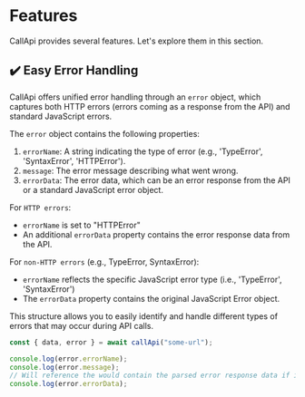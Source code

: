# Features

CallApi provides several features. Let's explore them in this section.

## ✔️ Easy Error Handling

CallApi offers unified error handling through an `error` object, which captures both HTTP errors (errors coming as a response from the API) and standard JavaScript errors.

The `error` object contains the following properties:

1. `errorName`: A string indicating the type of error (e.g., 'TypeError', 'SyntaxError', 'HTTPError').
2. `message`: The error message describing what went wrong.
3. `errorData`: The error data, which can be an error response from the API or a standard JavaScript error object.

For `HTTP errors`:

-  `errorName` is set to "HTTPError"
-  An additional `errorData` property contains the error response data from the API.

For `non-HTTP errors` (e.g., TypeError, SyntaxError):

-  `errorName` reflects the specific JavaScript error type (i.e., 'TypeError', 'SyntaxError')
-  The `errorData` property contains the original JavaScript Error object.

This structure allows you to easily identify and handle different types of errors that may occur during API calls.

```js
const { data, error } = await callApi("some-url");

console.log(error.errorName);
console.log(error.message);
// Will reference the would contain the parsed error response data if it is an HTTPError, else it would just reference the corresponding js Error object
console.log(error.errorData);
```
